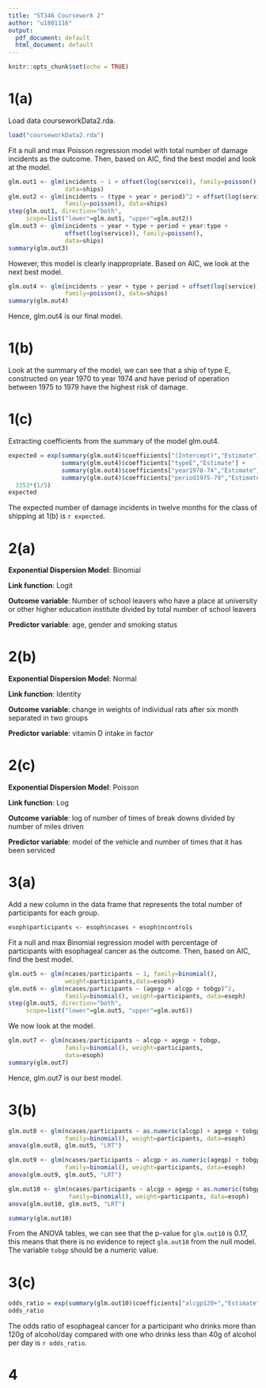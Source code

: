 ```yaml
---
title: "ST346 Coursework 2"
author: "u1801116"
output:
  pdf_document: default
  html_document: default
---
```


```r
knitr::opts_chunk$set(echo = TRUE)
```

# 1(a)

Load data courseworkData2.rda.

```r
load("courseworkData2.rda")
```

Fit a null and max Poisson regression model with total number of damage incidents as the outcome. Then, based on AIC, find the best model and look at the model.

```r
glm.out1 <- glm(incidents ~ 1 + offset(log(service)), family=poisson(), 
                data=ships)
glm.out2 <- glm(incidents ~ (type + year + period)^2 + offset(log(service)), 
                family=poisson(), data=ships)
step(glm.out1, direction="both", 
     scope=list("lower"=glm.out1, "upper"=glm.out2))
glm.out3 <- glm(incidents ~ year + type + period + year:type + 
                offset(log(service)), family=poisson(), 
                data=ships)
summary(glm.out3)
```

However, this model is clearly inappropriate. Based on AIC, we look at the next best model.

```r
glm.out4 <- glm(incidents ~ year + type + period + offset(log(service)), 
                family=poisson(), data=ships)
summary(glm.out4)
```

Hence, glm.out4 is our final model.

# 1(b)

Look at the summary of the model, we can see that a ship of type E, constructed on year 1970 to year 1974 and have period of operation between 1975 to 1979 have the highest risk of damage.

# 1(c)

Extracting coefficients from the summary of the model glm.out4.

```r
expected = exp(summary(glm.out4)$coefficients["(Intercept)","Estimate"] + 
               summary(glm.out4)$coefficients["typeE","Estimate"] + 
               summary(glm.out4)$coefficients["year1970-74","Estimate"] +
               summary(glm.out4)$coefficients["period1975-79","Estimate"])*
  3353*(1/5)
expected
```

The expected number of damage incidents in twelve months for the class of shipping at 1(b) is ``r expected``.

# 2(a)

**Exponential Dispersion Model**: Binomial

**Link function**: Logit

**Outcome variable**: Number of school leavers who have a place at university or other higher education institute divided by total number of school leavers

**Predictor variable**: age, gender and smoking status

# 2(b)

**Exponential Dispersion Model**: Normal

**Link function**: Identity

**Outcome variable**: change in weights of individual rats after six month separated in two groups

**Predictor variable**: vitamin D intake in factor

# 2(c)

**Exponential Dispersion Model**: Poisson

**Link function**: Log

**Outcome variable**: log of number of times of break downs divided by number of miles driven

**Predictor variable**: model of the vehicle and number of times that it has been serviced

# 3(a)

Add a new column in the data frame that represents the total number of participants for each group.

```r
esoph$participants <- esoph$ncases + esoph$ncontrols
```

Fit a null and max Binomial regression model with percentage of participants with esophageal cancer as the outcome. Then, based on AIC, find the best model.

```r
glm.out5 <- glm(ncases/participants ~ 1, family=binomial(), 
                weight=participants,data=esoph)
glm.out6 <- glm(ncases/participants ~ (agegp + alcgp + tobgp)^2, 
                family=binomial(), weight=participants, data=esoph)
step(glm.out5, direction="both", 
     scope=list("lower"=glm.out5, "upper"=glm.out6))
```

We now look at the model.

```r
glm.out7 <- glm(ncases/participants ~ alcgp + agegp + tobgp, 
                family=binomial(), weight=participants, 
                data=esoph)
summary(glm.out7)
```

Hence, glm.out7 is our best model.

# 3(b)

```r
glm.out8 <- glm(ncases/participants ~ as.numeric(alcgp) + agegp + tobgp, 
                family=binomial(), weight=participants, data=esoph)
anova(glm.out8, glm.out5, "LRT")

glm.out9 <- glm(ncases/participants ~ alcgp + as.numeric(agegp) + tobgp, 
                family=binomial(), weight=participants, data=esoph)
anova(glm.out9, glm.out5, "LRT")

glm.out10 <- glm(ncases/participants ~ alcgp + agegp + as.numeric(tobgp), 
                 family=binomial(), weight=participants, data=esoph)
anova(glm.out10, glm.out5, "LRT")

summary(glm.out10)
```

From the ANOVA tables, we can see that the p-value for `glm.out10` is 0.17, this means that there is no evidence to reject `glm.out10` from the null model. The variable `tobgp` should be a numeric value.

# 3(c)

```r
odds_ratio = exp(summary(glm.out10)$coefficients["alcgp120+","Estimate"])
odds_ratio
```

The odds ratio of esophageal cancer for a participant who drinks more than 120g of alcohol/day compared with one who drinks less than 40g of alcohol per day is ``r odds_ratio``.

# 4


